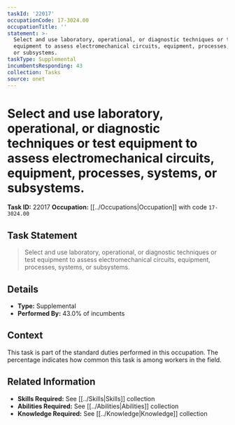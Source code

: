 ```yaml
---
taskId: '22017'
occupationCode: 17-3024.00
occupationTitle: ''
statement: >-
  Select and use laboratory, operational, or diagnostic techniques or test
  equipment to assess electromechanical circuits, equipment, processes, systems,
  or subsystems.
taskType: Supplemental
incumbentsResponding: 43
collection: Tasks
source: onet
---
```

# Select and use laboratory, operational, or diagnostic techniques or test equipment to assess electromechanical circuits, equipment, processes, systems, or subsystems.

**Task ID:** 22017
**Occupation:** [[../Occupations|Occupation]] with code `17-3024.00`

## Task Statement

> Select and use laboratory, operational, or diagnostic techniques or test equipment to assess electromechanical circuits, equipment, processes, systems, or subsystems.

## Details

- **Type:** Supplemental
- **Performed By:** 43.0% of incumbents

## Context

This task is part of the standard duties performed in this occupation. The percentage indicates how common this task is among workers in the field.

## Related Information

- **Skills Required:** See [[../Skills|Skills]] collection
- **Abilities Required:** See [[../Abilities|Abilities]] collection
- **Knowledge Required:** See [[../Knowledge|Knowledge]] collection

